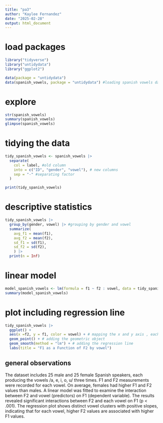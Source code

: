 ```yaml
---
title: "pa3"
author: "Kaylee Fernandez"
date: "2025-02-28"
output: html_document
---
```


# load packages

```r
library("tidyverse")
library("untidydata")
library("ggplot2")

data(package = "untidydata") 
data(spanish_vowels, package = "untidydata") #loading spanish vowels dataset 
```

# explore

```r
str(spanish_vowels)
summary(spanish_vowels)
glimpse(spanish_vowels)

```

# tidying the data

```r
tidy_spanish_vowels <- spanish_vowels |>
  separate(
    col = label, #old column
    into = c("ID", "gender", "vowel"), # new columns
    sep = "-" #separating factor
  )

print(tidy_spanish_vowels)
```

# descriptive statistics

```r

tidy_spanish_vowels |>
  group_by(gender, vowel) |> #grouping by gender and vowel
  summarize(
    avg_f1 = mean(f1),
    avg_f2 = mean(f2),
    sd_f1 = sd(f1),
    sd_f2 = sd(f2), 
    ) |>
  print(n = Inf)
```

# linear model

```r
model_spanish_vowels <- lm(formula = f1 ~ f2 : vowel, data = tidy_spanish_vowels) # linear interaction of F2 and vowel on F1
summary(model_spanish_vowels)
```

# plot including regression line

```r
tidy_spanish_vowels |>
  ggplot() + 
  aes(x =f2, y = f1, color = vowel) + # mapping the x and y axis , each vowel unique color
  geom_point() + # adding the geometric object
  geom_smooth(method = "lm") + # adding the regression line
  labs(title = "F1 as a Function of F2 by vowel")
```

## general observations

The dataset includes 25 male and 25 female Spanish speakers, each producing the vowels /a, e, i, o, u/ three times. F1 and F2 measurements were recorded for each vowel. On average, females had higher F1 and F2 values than males. A linear model was fitted to examine the interaction between F2 and vowel (predictors) on F1 (dependent variable). The results revealed significant interactions between F2 and each vowel on F1 (p < .001). The regression plot shows distinct vowel clusters with positive slopes, indicating that for each vowel, higher F2 values are associated with higher F1 values.
